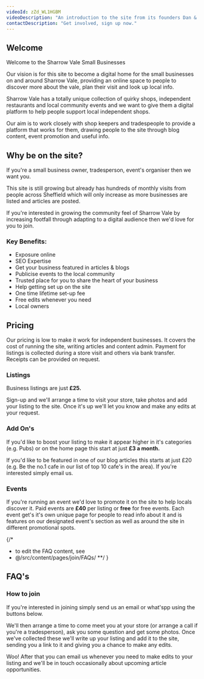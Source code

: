 ```yaml
---
videoId: zZd_WL1HGBM
videoDescription: "An introduction to the site from its founders Dan & Sam"
contactDescription: "Get involved, sign up now."
---
```




## Welcome

Welcome to the Sharrow Vale Small Businesses

Our vision is for this site to become a digital home for the small businesses on and around Sharrow Vale, providing an online space to people to discover more about the vale, plan their visit and look up local info. 

Sharrow Vale has a totally unique collection of quirky shops, independent restaurants and local community events and we want to give them a digital platform to help people support local independent shops.

Our aim is to work closely with shop keepers and tradespeople to provide a platform that works for them, drawing people to the site through blog content, event promotion and useful info. 

## Why be on the site?

If you're a small business owner, tradesperson, event's organiser then we want you. 

This site is still growing but already has hundreds of monthly visits from people across Sheffield which will only increase as more businesses are listed and articles are posted. 

If you're interested in growing the community feel of Sharrow Vale by increasing footfall through adapting to a digital audience then we'd love for you to join. 

### Key Benefits:

- Exposure online
- SEO Expertise
- Get your business featured in articles & blogs
- Publicise events to the local community
- Trusted place for you to share the heart of your business
- Help getting set up on the site
- One time lifetime set-up fee
- Free edits whenever you need
- Local owners

## Pricing

Our pricing is low to make it work for independent businesses. It covers the cost of running the site, writing articles and content admin. Payment for listings is collected during a store visit and others via bank transfer. Receipts can be provided on request. 

### Listings

Business listings are just **£25.** 

Sign-up and we'll arrange a time to visit your store, take photos and add your listing to the site. Once it's up we'll let you know and make any edits at your request. 

### Add On's

If you'd like to boost your listing to make it appear higher in it's categories (e.g. Pubs) or on the home page this start at just **£3 a month.**

If you'd like to be featured in one of our blog articles this starts at just £20 (e.g. Be the no.1 cafe in our list of top 10 cafe's in the area). If you're interested simply email us. 

### Events

If you're running an event we'd love to promote it on the site to help locals discover it. Paid events are **£40** per listing or **free** for free events. Each event get's it's own unique page for people to read info about it and is features on our designated event's section as well as around the site in different promotional spots. 

{/*
 * to edit the FAQ content, see 
 * @/src/content/pages/join/FAQs/ 
 **/ }
## FAQ's

<FAQs/>

### How to join

If you're interested in joining simply send us an email or what'spp using the buttons below. 

We'll then arrange a time to come meet you at your store (or arrange a call if you're a tradesperson), ask you some question and get some photos. Once we've collected these we'll write up your listing and add it to the site, sending you a link to it and giving you a chance to make any edits. 

Woo! After that you can email us whenever you need to make edits to your listing and  we'll be in touch occasionally about upcoming article opportunities. 
